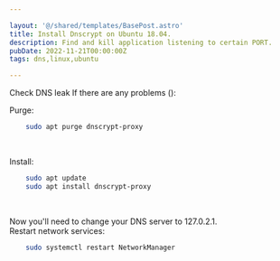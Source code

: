 ```yaml
---

layout: '@/shared/templates/BasePost.astro'
title: Install Dnscrypt on Ubuntu 18.04.
description: Find and kill application listening to certain PORT.
pubDate: 2022-11-21T00:00:00Z
tags: dns,linux,ubuntu

---
```





Check DNS leak <Link href="https://dnsleaktest.com" text="Here" />
If there are any problems (<Link href="https://github.com/dnscrypt" text="solution" />):
<br />

Purge:
```bash
    sudo apt purge dnscrypt-proxy
```
<br />

Install:
```bash
    sudo apt update
    sudo apt install dnscrypt-proxy
```
<br />

Now you'll need to change your DNS server to 127.0.2.1. <br />
Restart  network services:
```bash
    sudo systemctl restart NetworkManager
```
